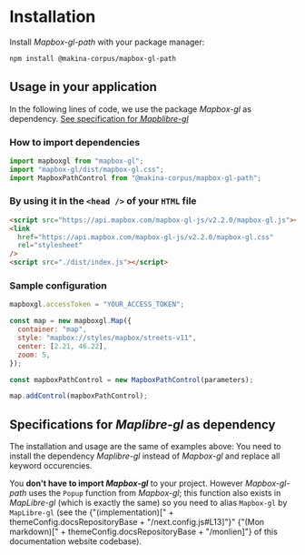 
# Installation

Install <em>Mapbox-gl-path</em> with your package manager:

```bash
npm install @makina-corpus/mapbox-gl-path
```

## Usage in your application

In the following lines of code, we use the package _Mapbox-gl_ as dependency. [See specification for _Mapblibre-gl_](#specifications-for-maplibre-gl-as-dependency)

### How to import dependencies

```js
import mapboxgl from "mapbox-gl";
import "mapbox-gl/dist/mapbox-gl.css";
import MapboxPathControl from "@makina-corpus/mapbox-gl-path";
```

### By using it in the `<head />` of your `HTML` file

```html
<script src="https://api.mapbox.com/mapbox-gl-js/v2.2.0/mapbox-gl.js"></script>
<link
  href="https://api.mapbox.com/mapbox-gl-js/v2.2.0/mapbox-gl.css"
  rel="stylesheet"
/>
<script src="./dist/index.js"></script>
```

### Sample configuration

```js
mapboxgl.accessToken = "YOUR_ACCESS_TOKEN";

const map = new mapboxgl.Map({
  container: "map",
  style: "mapbox://styles/mapbox/streets-v11",
  center: [2.21, 46.22],
  zoom: 5,
});

const mapboxPathControl = new MapboxPathControl(parameters);

map.addControl(mapboxPathControl);
```

## Specifications for _Maplibre-gl_ as dependency

The installation and usage are the same of examples above: You need to
install the dependency _Maplibre-gl_ instead of _Mapbox-gl_ and replace all keyword occurencies.

You **don't have to import _Mapbox-gl_** to your project. However
_Mapbox-gl-path_ uses the `Popup` function from _Mapbox-gl_; this function also
exists in _MapLibre-gl_ (which is exactly the same) so you need to alias
`Mapbox-gl` by `MapLibre-gl` (see the {"(implementation)[" + themeConfig.docsRepositoryBase + "/next.config.js#L13]"}" {"(Mon markdown)[" + themeConfig.docsRepositoryBase + "/monlien]"} of this documentation website codebase).
